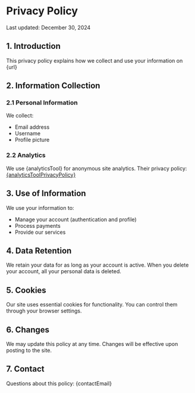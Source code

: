 
# Privacy Policy
Last updated: <time dateTime="2024-12-30">December 30, 2024</time>

## 1. Introduction

This privacy policy explains how we collect and use your information on {url}

## 2. Information Collection

### 2.1 Personal Information
We collect:
- Email address
- Username
- Profile picture

### 2.2 Analytics
We use {analyticsTool} for anonymous site analytics. Their privacy policy: [{analyticsToolPrivacyPolicy}](https://onedollarstats.com/privacy)

## 3. Use of Information

We use your information to:
- Manage your account (authentication and profile)
- Process payments
- Provide our services

## 4. Data Retention

We retain your data for as long as your account is active. When you delete your account, all your personal data is deleted.

## 5. Cookies

Our site uses essential cookies for functionality. You can control them through your browser settings.

## 6. Changes

We may update this policy at any time. Changes will be effective upon posting to the site.

## 7. Contact

Questions about this policy: {contactEmail}
